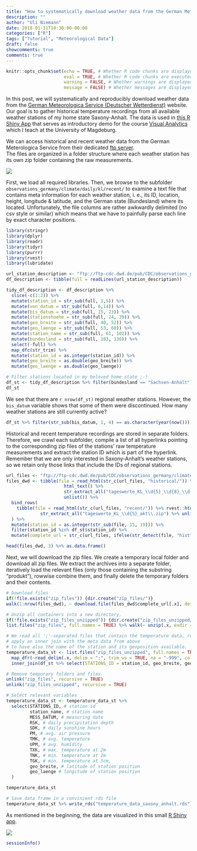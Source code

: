 ```yaml
---
title: "How to systematically download weather data from the German Meteorologica Service with R"
description: ""
author: "Uli Niemann"
date: 2018-01-31T18:30:00-00:00
categories: ["R"]
tags: ["Tutorial", "Meteorological Data"]
draft: false
showcomments: true
comments: true
---
```


```r
knitr::opts_chunk$set(echo = TRUE, # Whether R code chunks are displayed in the rendered document
                      eval = TRUE, # Whether R code chunks are executed
                      warning = FALSE, # Whether warnings are displayed
                      message = FALSE) # Whether messages are displayed
```

In this post, we will systematically and reproducibly download weather data from the [German Meteorologica Service (Deutscher Wetterdienst)](https://www.dwd.de/) website.  Our goal is to gather historical temperature recordings from all available weather stations of my home state Saxony-Anhalt. The data is used in [this R Shiny App](https://rbsenzaehler.shinyapps.io/Shiny_Temps_Saxony_Anhalt/) that serves as introductory demo for the course [Visual Analytics](http://www.vismd.de/doku.php?id=teaching:visanalytics) which I teach at the University of Magdeburg.  

We can access historical and recent weather data from the German Meterologica Service from their dedicated [ftp server](ftp://ftp-cdc.dwd.de/pub/CDC/).  
The files are organized in a folder structure where each weather station has its own zip folder containing the raw measurements.   

<!-- `r knitr::asis_output("\u2764")` -->

![](img/dwd_ftp.png)

First, we load all required libraries. Then, we browse to the subfolder `observations_germany/climate/daily/kl/recent/` to examine a text file that contains meta information for each weather station, i. e., its ID, location, height, longitude & latitude, and the German state (Bundesland) where its located. Unfortunately, the file columns are rather awkwardly delimited (no csv style or similar) which means that we have to painfully parse each line by exact character positions.

```r
library(stringr)
library(dplyr)
library(readr)
library(tidyr)
library(purrr)
library(rvest)
library(lubridate)

url_station_description <- "ftp://ftp-cdc.dwd.de/pub/CDC/observations_germany/climate/daily/kl/recent/KL_Tageswerte_Beschreibung_Stationen.txt"
df_description <- tibble(full = readLines(url_station_description))

tidy_df_description <- df_description %>%
  slice(-c(1:2)) %>%
  mutate(station_id = str_sub(full, 1,5)) %>%
  mutate(von_datum = str_sub(full, 6,14)) %>%
  mutate(bis_datum = str_sub(full, 15, 23)) %>%
  mutate(stationshoehe = str_sub(full, 24, 39)) %>%
  mutate(geo_breite = str_sub(full, 40, 52)) %>%
  mutate(geo_laenge = str_sub(full, 53, 60)) %>%
  mutate(station_name = str_sub(full, 61, 102)) %>%
  mutate(bundesland = str_sub(full, 103, 130)) %>%
  select(-full) %>%
  map_dfc(str_trim) %>%
  mutate(station_id = as.integer(station_id)) %>%
  mutate(geo_breite = as.double(geo_breite)) %>%
  mutate(geo_laenge = as.double(geo_laenge))

# Filter stations located in my beloved home state ;-)
df_st <- tidy_df_description %>% filter(bundesland == "Sachsen-Anhalt")
df_st
```

We see that there are `r nrow(df_st)` regional weather stations. However, the `bis_datum` variable shows that some of them were discontinued. How many weather stations are still currently active?

```r
df_st %>% filter(str_sub(bis_datum, 1, 4) == as.character(year(now()))) %>% nrow()
```

Historical and recent temperature recordings are stored in separate folders. Therefore, we crawl each subfolder, compile a list of all hyperlinks pointing to the corresponding zip files of the stations' raw temperature measurements and extract the station ID which is part of the hyperlink. Remember that we are only interested in Saxony-Anhalt's weather stations, so we retain only those links that include the IDs of regional stations.  

```r
url_files <- "ftp://ftp-cdc.dwd.de/pub/CDC/observations_germany/climate/daily/kl/"
files_dwd <- tibble(file = read_html(str_c(url_files, "historical/")) %>% 
                      html_text() %>%
                      str_extract_all("tageswerte_KL_\\d{5}_\\d{8}_\\d{8}_hist\\.zip") %>% 
                      unlist()) %>%
  bind_rows(
    tibble(file = read_html(str_c(url_files, "recent/")) %>% rvest::html_text() %>%
             str_extract_all("tageswerte_KL_\\d{5}_akt\\.zip") %>% unlist())
  ) %>%
  mutate(station_id = as.integer(str_sub(file, 15, 19))) %>%
  filter(station_id %in% df_st$station_id) %>%
  mutate(complete_url = str_c(url_files, ifelse(str_detect(file, "hist"),  "historical/", "recent/"), file))

head(files_dwd, 3) %>% as.data.frame()
```


Next, we will download the zip files. We create a temporary local folder and download all zip files.  We extract the archives into a separate folder, iteratively load the relevant files (only those containing the substring "produkt"), rowwise combine them, and finally delete the temporary folders and their contents.

```r
# Download files
if(!file.exists("zip_files")) {dir.create("zip_files/")}
walk(1:nrow(files_dwd), ~ download.file(files_dwd$complete_url[.x], destfile = str_c("zip_files/", files_dwd$file[.x])))

# Unzip all containers into a new directory.
if(!file.exists("zip_files_unzipped")) {dir.create("zip_files_unzipped/")}
list.files("zip_files", full.names = TRUE) %>% walk(~ unzip(.x, exdir = str_c(getwd(), "/zip_files_unzipped")))

# We read all ';'-separated files that contain the temperature data, rowwise combine them and 
# apply an inner join with the meta data from above
# to have also the name of the station and its geoposition available.
temperature_data_st <- list.files("zip_files_unzipped", full.names = TRUE, pattern = "^produkt") %>%
  map_dfr(~read_delim(.x, delim = ";", trim_ws = TRUE, na = "-999", col_types = c("iicddcdcddddddddddc"))) %>%
  inner_join(df_st %>% select(STATIONS_ID = station_id, geo_breite, geo_laenge, station_name), by = "STATIONS_ID")

# Remove temporary folders and files.
unlink("zip_files", recursive = TRUE)
unlink("zip_files_unzipped", recursive = TRUE)

# Select relevant variables
temperature_data_st <- temperature_data_st %>%
  select(STATIONS_ID, # station id
         station_name, # station name
         MESS_DATUM, # measuring date
         RSK, # daily precipitation depth
         SDK, # daily sunshine hours
         PM, # avg. air pressure
         TMK, # avg. temperature
         UPM, # avg. humidity
         TXK, # max. temperature at 2m
         TNK, # min. temperature at 2m
         TGK, # min. temperature at 5cm,
         geo_breite, # latitude of station position
         geo_laenge # longitude of station position
  ) 

temperature_data_st
```

```r
# Save data frame in a convinient rds file 
temperature_data_st %>% write_rds("temperature_data_saxony_anhalt.rds")
```

As mentioned in the beginning, the data are visualized in this small [R Shiny app](https://rbsenzaehler.shinyapps.io/Shiny_Temps_Saxony_Anhalt/).  

![](img/shiny_app_temps_st_screenshot.png)

```r
sessionInfo()
```
